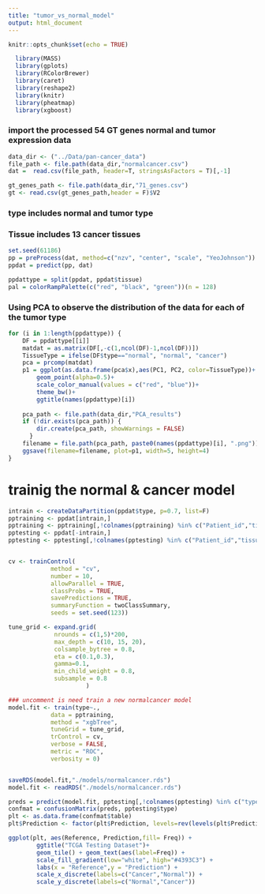 ```yaml
---
title: "tumor_vs_normal_model"
output: html_document
---
```


```r
knitr::opts_chunk$set(echo = TRUE)
```


```r
  library(MASS)
  library(gplots)
  library(RColorBrewer)
  library(caret)
  library(reshape2)
  library(knitr)
  library(pheatmap)
  library(xgboost)
```

### import the processed 54 GT genes normal and tumor expression data

```r
data_dir <- ("../Data/pan-cancer_data")
file_path <- file.path(data_dir,"normalcancer.csv")
dat =  read.csv(file_path, header=T, stringsAsFactors = T)[,-1]

gt_genes_path <- file.path(data_dir,"71_genes.csv")
gt <- read.csv(gt_genes_path,header = F)$V2
```

### type includes normal and tumor type
### Tissue includes 13 cancer tissues

```r
set.seed(61186)
pp = preProcess(dat, method=c("nzv", "center", "scale", "YeoJohnson"))
ppdat = predict(pp, dat)

ppdattype = split(ppdat, ppdat$tissue)
pal = colorRampPalette(c("red", "black", "green"))(n = 128)
```

### Using PCA to observe the distribution of the data for each of the tumor type

```r
for (i in 1:length(ppdattype)) {
    DF = ppdattype[[i]]
    matdat = as.matrix(DF[,-c(1,ncol(DF)-1,ncol(DF))]) 
    TissueType = ifelse(DF$type=="normal", "normal", "cancer") 
    pca = prcomp(matdat)
    p1 = ggplot(as.data.frame(pca$x),aes(PC1, PC2, color=TissueType))+
        geom_point(alpha=0.5)+
        scale_color_manual(values = c("red", "blue"))+
        theme_bw()+
        ggtitle(names(ppdattype)[i])
    
    pca_path <- file.path(data_dir,"PCA_results")
    if (!dir.exists(pca_path)) {
        dir.create(pca_path, showWarnings = FALSE)
      }
    filename = file.path(pca_path, paste0(names(ppdattype)[i], ".png"))
    ggsave(filename=filename, plot=p1, width=5, height=4)
}

```

# trainig the normal & cancer model

```r
intrain <- createDataPartition(ppdat$type, p=0.7, list=F)
pptraining <- ppdat[intrain,]
pptraining <- pptraining[,!colnames(pptraining) %in% c("Patient_id","tissue")]
pptesting <- ppdat[-intrain,]
pptesting <- pptesting[,!colnames(pptesting) %in% c("Patient_id","tissue")]


cv <- trainControl(
            method = "cv",
            number = 10,
            allowParallel = TRUE,
            classProbs = TRUE,
            savePredictions = TRUE,
            summaryFunction = twoClassSummary,
            seeds = set.seed(123))

tune_grid <- expand.grid(
             nrounds = c(1,5)*200, 
             max_depth = c(10, 15, 20),
             colsample_bytree = 0.8,
             eta = c(0.1,0.3),
             gamma=0.1,
             min_child_weight = 0.8,
             subsample = 0.8
                      )

### uncomment is need train a new normalcancer model
model.fit <- train(type~., 
            data = pptraining, 
            method = "xgbTree",
            tuneGrid = tune_grid,
            trControl = cv,
            verbose = FALSE,
            metric = "ROC",
            verbosity = 0)


saveRDS(model.fit,"./models/normalcancer.rds")
model.fit <- readRDS("./models/normalcancer.rds")

```

```r
preds = predict(model.fit, pptesting[,!colnames(pptesting) %in% c("type")])
confmat = confusionMatrix(preds, pptesting$type)
plt <- as.data.frame(confmat$table)
plt$Prediction <- factor(plt$Prediction, levels=rev(levels(plt$Prediction)))

ggplot(plt, aes(Reference, Prediction,fill= Freq)) +
        ggtitle("TCGA Testing Dataset")+
        geom_tile() + geom_text(aes(label=Freq)) +
        scale_fill_gradient(low="white", high="#4393C3") +
        labs(x = "Reference",y = "Prediction") +
        scale_x_discrete(labels=c("Cancer","Normal")) +
        scale_y_discrete(labels=c("Normal","Cancer"))
```





